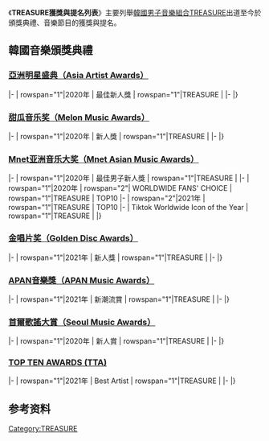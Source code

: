 {{Unreferenced|time=2020-11-29T12:37:19+00:00}}
{{Merge to|Treasure (組合)|discuss=Talk:Treasure (組合)#請求與Treasure獲獎與提名列表合併|time=2020-11-29T12:36:41+00:00}}
{{Infobox K-pop artist awards
| name        = TREASURE

| awards      = 8
| nominations = 2
| mp_awards   = 2

| hide_awards_box = no
| hide_music_box  = yes

| MamaW = 3
| MamaN = 1
| MelonW = 0
| MelonN = 1
| SMAW = 1
| SMAN = 0
| GDAW = 1
| GDAN = 0
| GCKAW = 0
| GCKAN = 0
| APANW = 1
| APANN = 0
| TTAW = 1
| TTAN = 0
| MB = 1
| MCD = 0
| SC = 1
| TS = 0
| SMC = 0
| IK = 0
| customs =
{{infobox K-pop artist awards/customs|[[亞洲明星盛典|亞洲明星盛典]]|1|0}}
}}

《'''TREASURE獲獎與提名列表'''》主要列舉[[大韩民国|韓國]][[男子音樂組合|男子音樂組合]][[Treasure_(組合)|TREASURE]]出道至今於頒獎典禮、音樂節目的獲獎與提名。

== 韓國音樂頒獎典禮 ==
=== [[亞洲明星盛典|亞洲明星盛典（Asia Artist Awards）]] ===
{{South Korean awards table}}
|-
| rowspan="1"|2020年
| 最佳新人獎
| rowspan="1"|TREASURE
| {{won}}
|-
|}

=== [[甜瓜音乐奖|甜瓜音乐奖（Melon Music Awards）]] ===
{{South Korean awards table}}
|-
| rowspan="1"|2020年
| 新人獎
| rowspan="1"|TREASURE
| {{nom}}
|-
|}

=== [[Mnet亚洲音乐大奖|Mnet亚洲音乐大奖（Mnet Asian Music Awards）]] ===
{{South Korean awards table}}
|-
| rowspan="1"|2020年
| 最佳男子新人獎
| rowspan="1"|TREASURE
| {{won}}
|-
| rowspan="1"|2020年
| rowspan="2"| WORLDWIDE FANS' CHOICE
| rowspan="1"|TREASURE
| {{won}} TOP10
|-
| rowspan="2"|2021年
| rowspan="1"|TREASURE
| {{won}} TOP10
|-
| Tiktok Worldwide Icon of the Year
| rowspan="1"|TREASURE
| {{nom}} 
|}

=== [[金唱片奖|金唱片奖（Golden Disc Awards）]] ===
{{South Korean awards table}}
|-
| rowspan="1"|2021年
| 新人獎
| rowspan="1"|TREASURE
| {{won}}
|-
|}

=== [[APAN音樂獎（APAN_Music_Awards）|APAN音樂獎（APAN Music Awards）]] ===
{{South Korean awards table}}
|-
| rowspan="1"|2021年
| 新潮流賞
| rowspan="1"|TREASURE
| {{won}}
|-
|}

=== [[首爾歌謠大賞|首爾歌謠大賞（Seoul Music Awards）]] ===
{{South Korean awards table}}
|-
| rowspan="1"|2020年
| 新人賞
| rowspan="1"|TREASURE
| {{won}}
|-
|}

=== [[TOP_TEN_AWARDS_(TTA)|TOP TEN AWARDS (TTA)]] ===
{{South Korean awards table}}
|-
| rowspan="1"|2021年
| Best Artist
| rowspan="1"|TREASURE
| {{won}}
|-
|}

== 参考资料 ==
{{reflist|2}}


{{YG Entertainment}}
{{韓國音樂頒獎典禮}}


[[Category:TREASURE|Category:TREASURE]]